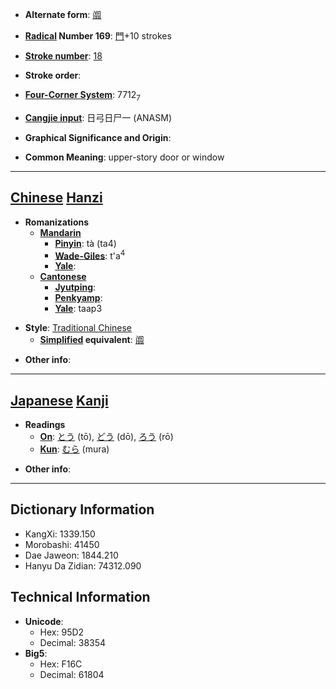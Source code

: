 * '''Alternate form''': [[阘]]

* '''[[Wiktionary:Chinese radical index| Radical]] Number 169''': [[Wiktionary:Chinese radical index 門|門]]+10 strokes

* '''[[Wiktionary:Chinese total strokes index|Stroke number]]''': [[Wiktionary:Chinese total strokes index 18|18]]

* '''Stroke order''': 

* '''[[Wiktionary:Chinese four corner index|Four-Corner System]]''': 7712<sub>7</sub>

* '''[[Wiktionary:Chinese Cangjie index|Cangjie input]]''': 日弓日尸一 (ANASM)

* '''Graphical Significance and Origin''': 

* '''Common Meaning''': upper-story door or window

----

== [[Chinese]] [[Hanzi]] ==

* '''Romanizations'''
** '''[[Mandarin]]'''
*** '''[[Pinyin]]''': tà (ta4)
*** '''[[Wade-Giles]]''': t'a<sup>4</sup>
*** '''[[Yale]]''': 
** '''[[Cantonese]]'''
*** '''[[Jyutping]]''':
*** '''[[Penkyamp]]''': 
*** '''[[Yale]]''': taap3

* '''Style''': [[Traditional Chinese]] 
** '''[[Simplified Chinese|Simplified]] equivalent''': [[阘]]

* '''Other info''': 

----

== [[Japanese]] [[Kanji]] ==

* '''Readings'''
** '''[[On]]''': [[とう]] (tō), [[どう]] (dō), [[ろう]] (rō)
** '''[[Kun]]''': [[むら]] (mura)

* '''Other info''':  

----

== Dictionary Information ==

* KangXi: 1339.150
* Morobashi: 41450
* Dae Jaweon: 1844.210
* Hanyu Da Zidian: 74312.090

== Technical Information ==

* '''Unicode''':
** Hex: 95D2
** Decimal: 38354
* '''Big5''':
** Hex: F16C
** Decimal: 61804